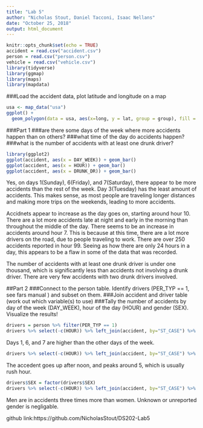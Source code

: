 ```yaml
---
title: "Lab 5"
author: "Nicholas Stout, Daniel Tacconi, Isaac Nellans"
date: "October 25, 2018"
output: html_document
---
```


```r
knitr::opts_chunk$set(echo = TRUE)
accident = read.csv("accident.csv")
person = read.csv("person.csv")
vehicle = read.csv("vehicle.csv")
library(tidyverse)
library(ggmap)
library(maps)
library(mapdata)
```

###Load the accident data, plot latitude and longitude on a map

```r
usa <- map_data("usa")
ggplot() + 
  geom_polygon(data = usa, aes(x=long, y = lat, group = group), fill = NA, color = "red")+ geom_point(data=accident, aes(x=LONGITUD, y=LATITUDE)) + xlim(-175,-30)+ylim(19,70)
```

###Part 1
###are there some days of the week where more accidents happen than on others?
###what time of the day do accidents happen?
###what is the number of accidents with at least one drunk driver?

```r
library(ggplot2)
ggplot(accident, aes(x = DAY_WEEK)) + geom_bar()
ggplot(accident, aes(x = HOUR)) + geom_bar()
ggplot(accident, aes(x = DRUNK_DR)) + geom_bar()
```
Yes, on days 1(Sunday), 6(Friday), and 7(Saturday), there appear to be more accidents than the rest of the week. Day 3(Tuesday) has the least amount of accidents. This makes sense, as most people are traveling longer distances and making more trips on the weekends, leading to more accidents.

Accidnets appear to increase as the day goes on, starting around hour 10. There are a lot more accidents late at night and early in the morning than throughout the middle of the day. There seems to be an increase in accidents around hour 7. This is because at this time, there are a lot more drivers on the road, due to people traveling to work. There are over 250 accidents reported in hour 99. Seeing as how there are only 24 hours in a day, this appears to be a flaw in some of the data that was recorded.

The number of accidents with at least one drunk driver is under one thousand, which is significantly less than accidents not involving a drunk driver. There are very few accidents with two drunk drivers involved.


##Part 2
###Connect to the person table. Identify drivers (PER_TYP == 1, see fars manual ) and subset on them.
###Join accident and driver table (work out which variable(s) to use)
###Tally the number of accidents by day of the week (DAY_WEEK), hour of the day (HOUR) and gender (SEX). Visualize the results!
```r
drivers = person %>% filter(PER_TYP == 1)
drivers %>% select(-c(HOUR)) %>% left_join(accident, by="ST_CASE") %>% group_by(DAY_WEEK) %>% summarise(count = n()) %>% ggplot(aes(x=DAY_WEEK)) + geom_bar(aes(weight=count))

```

Days 1, 6, and 7 are higher than the other days of the week.
```r
drivers %>% select(-c(HOUR)) %>% left_join(accident, by="ST_CASE") %>% group_by(HOUR) %>% summarise(count = n()) %>% ggplot(aes(x=HOUR)) + geom_bar(aes(weight=count))+xlim(0,24)
```

The accedent goes up after noon, and peaks around 5, which is usually rush hour.
```r
drivers$SEX = factor(drivers$SEX)
drivers %>% select(-c(HOUR)) %>% left_join(accident, by="ST_CASE") %>% group_by(SEX) %>% summarise(count = n()) %>% ggplot(aes(x=SEX)) + geom_bar(aes(weight=count))
```

Men are in accidents three times more than women. Unknown or unreported gender is negligable.

github link:https://github.com/NicholasStout/DS202-Lab5